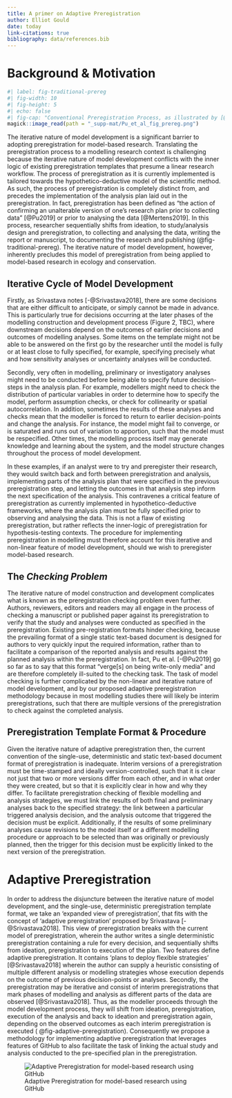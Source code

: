 ```yaml
---
title: A primer on Adaptive Preregistration
author: Elliot Gould
date: today
link-citations: true
bibliography: data/references.bib
---
```


# Background & Motivation

```r
#| label: fig-traditional-prereg
#| fig-width: 10
#| fig-height: 5
#| echo: false
#| fig-cap: "Conventional Preregistration Process, as illustrated by [@Pu2019]"
magick::image_read(path = "_supp-mat/Pu_et_al_fig_prereg.png")
```

The iterative nature of model development is a significant barrier to adopting preregistration for model-based research.
Translating the preregistration process to a modelling research context is challenging because the iterative nature of model development conflicts with the inner logic of existing preregistration templates that presume a linear research workflow.
The process of preregistration as it is currently implemented is tailored towards the hypothetico-deductive model of the scientific method.
As such, the process of preregistration is completely distinct from, and precedes the implementation of the analysis plan laid out in the preregistration.
In fact, preregistration has been defined as "the action of confirming an unalterable version of one's research plan prior to collecting data" [@Pu2019] or prior to analysing the data [@Mertens2019].
In this process, researcher sequentially shifts from ideation, to study/analysis design and preregistration, to collecting and analysing the data, writing the report or manuscript, to documenting the research and publishing (@fig-traditional-prereg).
The iterative nature of model development, however, inherently precludes this model of preregistration from being applied to model-based research in ecology and conservation.

## Iterative Cycle of Model Development

Firstly, as Srivastava notes [-@Srivastava2018], there are some decisions that are either difficult to anticipate, or simply cannot be made in advance.
This is particularly true for decisions occurring at the later phases of the modelling construction and development process (Figure 2, TBC), where downstream decisions depend on the outcomes of earlier decisions and outcomes of modelling analyses.
Some items on the template might not be able to be answered on the first go by the researcher until the model is fully or at least close to fully specified, for example, specifying precisely what and how sensitivity analyses or uncertainty analyses will be conducted.

Secondly, very often in modelling, preliminary or investigatory analyses might need to be conducted before being able to specify future decision-steps in the analysis plan.
For example, modellers might need to check the distribution of particular variables in order to determine how to specify the model, perform assumption checks, or check for collinearity or spatial autocorrelation.
In addition, sometimes the results of these analyses and checks mean that the modeller is forced to return to earlier decision-points and change the analysis.
For instance, the model might fail to converge, or is saturated and runs out of variation to apportion, such that the model must be respecified.
Other times, the modelling process itself may generate knowledge and learning about the system, and the model structure changes throughout the process of model development.

In these examples, if an analyst were to try and preregister their research, they would switch back and forth between preregistration and analysis, implementing parts of the analysis plan that were specified in the previous preregistration step, and letting the outcomes in that analysis step inform the next specification of the analysis.
This contravenes a critical feature of preregistration as currently implemented in hypothetico-deductive frameworks, where the analysis plan must be fully specified prior to observing and analysing the data.
This is not a flaw of existing preregistration, but rather reflects the inner-logic of preregistration for hypothesis-testing contexts.
The procedure for implementing preregistration in modelling must therefore account for this iterative and non-linear feature of model development, should we wish to preregister model-based research.

## The *Checking Problem*

The iterative nature of model construction and development complicates what is known as the preregistration checking problem even further.
Authors, reviewers, editors and readers may all engage in the process of checking a manuscript or published paper against its preregistration to verify that the study and analyses were conducted as specified in the preregistration.
Existing pre-registration formats hinder checking, because the prevailing format of a single static text-based document is designed for authors to very quickly input the required information, rather than to facilitate a comparison of the reported analysis and results against the planned analysis within the preregistration.
In fact, Pu et al. [-@Pu2019] go so far as to say that this format "verge\[s\] on being write-only media" and are therefore completely ill-suited to the checking task.
The task of model checking is further complicated by the non-linear and iterative nature of model development, and by our proposed adaptive preregistration methodology because in most modelling studies there will likely be interim preregistrations, such that there are multiple versions of the preregistration to check against the completed analysis.

## Preregistration Template Format & Procedure

Given the iterative nature of adaptive preregistration then, the current convention of the single-use, deterministic and static text-based document format of preregistration is inadequate.
Interim versions of a preregistration must be time-stamped and ideally version-controlled, such that it is clear not just that two or more versions differ from each other, and in what order they were created, but so that it is explicitly clear in how and why they differ.
To facilitate preregistration checking of flexible modelling and analysis strategies, we must link the results of both final and preliminary analyses back to the specified strategy: the link between a particular triggered analysis decision, and the analysis outcome that triggered the decision must be explicit.
Additionally, if the results of some preliminary analyses cause revisions to the model itself or a different modelling procedure or approach to be selected than was originally or previously planned, then the trigger for this decision must be explicitly linked to the next version of the preregistration.

# Adaptive Preregistration

In order to address the disjuncture between the iterative nature of model development, and the single-use, deterministic preregistration template format, we take an 'expanded view of preregistration', that fits with the concept of 'adaptive preregistration' proposed by Srivastava [-@Srivastava2018].
This view of preregistration breaks with the current model of preregistration, wherein the author writes a single deterministic preregistration containing a rule for every decision, and sequentially shifts from ideation, preregistration to execution of the plan.
Two features define adaptive preregistration.
It contains 'plans to deploy flexible strategies' [@Srivastava2018] wherein the author can supply a heuristic consisting of multiple different analysis or modelling strategies whose execution depends on the outcome of previous decision-points or analyses.
Secondly, the preregistration may be iterative and consist of interim preregistrations that mark phases of modelling and analysis as different parts of the data are observed [@Srivastava2018].
Thus, as the modeller proceeds through the model development process, they will shift from ideation, preregistration, execution of the analysis and back to ideation and preregistration again, depending on the observed outcomes as each interim preregistration is executed ( @fig-adaptive-preregistration).
Consequently we propose a methodology for implementing adaptive preregistration that leverages features of GitHub to also facilitate the task of linking the actual study and analysis conducted to the pre-specified plan in the preregistration.

![Adaptive Preregistration for model-based research using GitHub](figures/LivingPreregistration.png){#fig-adaptive-preregistration}
